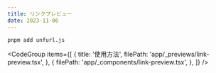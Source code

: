 ```yaml
---
title: リンクプレビュー
date: 2023-11-06
---
```


<Preview>
  <LinkPreviewDemo />
</Preview>

```bash title="インストール"
pnpm add unfurl.js
```

<CodeGroup
  items={[
    {
      title: '使用方法',
      filePath: 'app/_previews/link-preview.tsx',
    },
    {
      filePath: 'app/_components/link-preview.tsx',
    },
  ]}
/>
